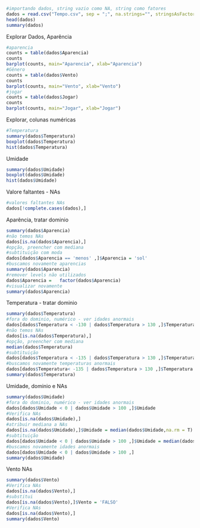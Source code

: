 ```{r}
#importando dados, string vazio como NA, string como fatores
dados = read.csv("Tempo.csv", sep = ";", na.strings="", stringsAsFactors=T)
head(dados)
summary(dados)
```
Explorar Dados, Aparência
```{r}
#aparencia
counts = table(dados$Aparencia)
counts
barplot(counts, main="Aparencia", xlab="Aparencia")
#Gênero
counts = table(dados$Vento)
counts
barplot(counts, main="Vento", xlab="Vento")
#jogar
counts = table(dados$Jogar)
counts
barplot(counts, main="Jogar", xlab="Jogar")
```
Explorar, colunas numéricas
```{r}
#Temperatura
summary(dados$Temperatura)
boxplot(dados$Temperatura)
hist(dados$Temperatura)
```
Umidade
```{r}
summary(dados$Umidade)
boxplot(dados$Umidade)
hist(dados$Umidade)
```
Valore faltantes - NAs
```{r}
#valores faltantes NAs
dados[!complete.cases(dados),]
```
Aparência, tratar dominio
```{r}
summary(dados$Aparencia)
#não temos NAs
dados[is.na(dados$Aparencia),]
#opção, preencher com mediana
#subtituição com moda
dados[dados$Aparencia == 'menos' ,]$Aparencia = 'sol' 
#buscamos novamente aparencias
summary(dados$Aparencia)
#remover levels não utilizados
dados$Aparencia =   factor(dados$Aparencia)
#visualizar novamente
summary(dados$Aparencia)
```
Temperatura - tratar dominio
```{r}
summary(dados$Temperatura)
#fora do dominio, numérico - ver idades anormais
dados[dados$Temperatura < -130 | dados$Temperatura > 130 ,]$Temperatura
#não temos NAs
dados[is.na(dados$Temperatura),]
#opção, preencher com mediana
median(dados$Temperatura)
#subtituição
dados[dados$Temperatura < -135 | dados$Temperatura > 130 ,]$Temperatura = median(dados$Temperatura) 
#buscamos novamente temperaturas anormais
dados[dados$Temperatura< -135 | dados$Temperatura > 130 ,]$Temperatura
summary(dados$Temperatura)
```
Umidade, dominio e NAs
```{r}
summary(dados$Umidade)
#fora do dominio, numérico - ver idades anormais
dados[dados$Umidade < 0 | dados$Umidade > 100 ,]$Umidade
#Verifica NAs
dados[is.na(dados$Umidade),]
#atribuir mediana a NAs
dados[is.na(dados$Umidade),]$Umidade = median(dados$Umidade,na.rm = T)
#subtituição
dados[dados$Umidade < 0 | dados$Umidade > 100 ,]$Umidade = median(dados$Umidade) 
#buscamos novamente idades anormais
dados[dados$Umidade < 0 | dados$Umidade > 100 ,]
summary(dados$Umidade)
```
Vento NAs
```{r}
summary(dados$Vento)
#Verifica NAs
dados[is.na(dados$Vento),]
#substitui
dados[is.na(dados$Vento),]$Vento = 'FALSO'
#Verifica NAs
dados[is.na(dados$Vento),]
summary(dados$Vento)
```
